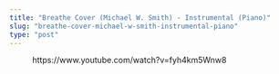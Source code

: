 ```yaml
---
title: "Breathe Cover (Michael W. Smith) - Instrumental (Piano)"
slug: "breathe-cover-michael-w-smith-instrumental-piano"
type: "post"
---
```


<!-- wp:embed {"url":"https://www.youtube.com/watch?v=fyh4km5Wnw8","type":"video","providerNameSlug":"youtube","responsive":true,"className":"wp-embed-aspect-16-9 wp-has-aspect-ratio"} -->
<figure class="wp-block-embed is-type-video is-provider-youtube wp-block-embed-youtube wp-embed-aspect-16-9 wp-has-aspect-ratio"><div class="wp-block-embed__wrapper">
https://www.youtube.com/watch?v=fyh4km5Wnw8
</div></figure>
<!-- /wp:embed -->